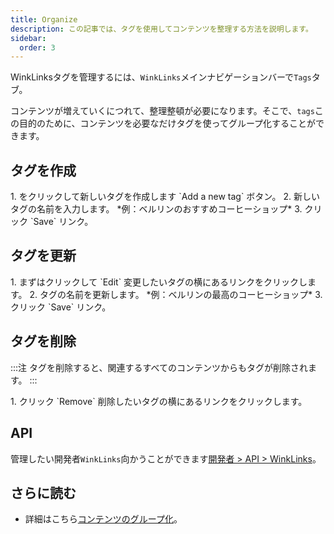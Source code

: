```yaml
---
title: Organize
description: この記事では、タグを使用してコンテンツを整理する方法を説明します。
sidebar:
  order: 3
---
```


WinkLinksタグを管理するには、`WinkLinks`メインナビゲーションバーで`Tags`タブ。

コンテンツが増えていくにつれて、整理整頓が必要になります。そこで、`tags`この目的のために、コンテンツを必要なだけタグを使ってグループ化することができます。

## タグを作成

<Steps>
  1. をクリックして新しいタグを作成します `Add a new tag` ボタン。
  2. 新しいタグの名前を入力します。 *例：ベルリンのおすすめコーヒーショップ*
  3. クリック `Save` リンク。
</Steps>


## タグを更新

<Steps>
  1. まずはクリックして `Edit` 変更したいタグの横にあるリンクをクリックします。
  2. タグの名前を更新します。 *例：ベルリンの最高のコーヒーショップ*
  3. クリック `Save` リンク。
</Steps>


## タグを削除

:::注
タグを削除すると、関連するすべてのコンテンツからもタグが削除されます。
:::

<Steps>
  1. クリック `Remove` 削除したいタグの横にあるリンクをクリックします。
</Steps>


## API

管理したい開発者`WinkLinks`向かうことができます[開発者 > API > WinkLinks](/developers/apis/#winklinks-api)。

## さらに読む

* 詳細はこちら[コンテンツのグループ化](/link-manager/content#grouping-content)。

